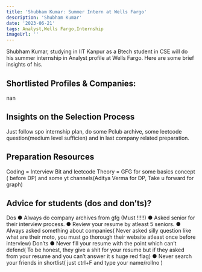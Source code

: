 ---
title: 'Shubham Kumar: Summer Intern at Wells Fargo'
description: 'Shubham Kumar'
date: '2023-06-21'
tags: Analyst,Wells Fargo,Internship
imageUrl: ''
---

Shubham Kumar, studying in IIT Kanpur as a Btech student in CSE will do
his summer internship in Analyst profile at Wells Fargo. Here are some brief
insights of his.

## Shortlisted Profiles & Companies:
nan

## Insights on the Selection Process
Just follow spo internship plan, do some Pclub archive, some
leetcode question(medium level sufficien) and in last company
related preparation.

##  Preparation Resources
Coding = Interview Bit and leetcode
Theory = GFG for some basics concept ( before DP) and some yt channels(Aditya Verma for
DP, Take u forward for graph)

## Advice for students (dos and don’ts)? 
Dos
● Always do company archives from gfg (Must !!!!!)
● Asked senior for their interview process.
● Review your resume by atleast 5 seniors.
● Always asked something about companies( Never asked silly question like what are
their moto, you must go thorough their website atleast once before interview)
Don’ts
● Never fill your resume with the point which can’t defend( To be honest, they give a shit
for your resume but if they asked from your resume and you can’t answer it s huge red
flag)
● Never search your friends in shortlist( just ctrl+F and type your name/rollno )


